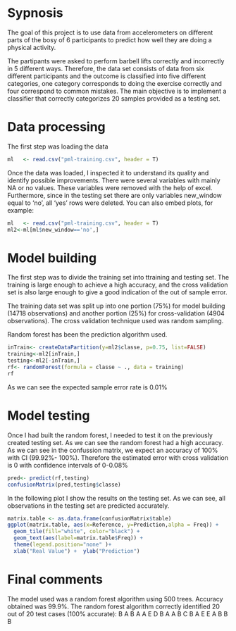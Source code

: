 
# Sypnosis #

The goal of this project is to use data from accelerometers on different parts of the bosy of 6 participants to predict how well they are doing a physical activity. 

The partipants were asked to perform barbell lifts correctly and incorrectly in 5 different ways. Therefore, the data set consists of data from six different participants and the outcome is classified into five different categories, one category corresponds to doing the exercise correctly and four correspond to common mistakes. The main objective is to implement a classifier that correctly categorizes 20 samples provided as a testing set.

# Data processing #

The first step was loading the data
```r
ml   <- read.csv("pml-training.csv", header = T)
```

Once the data was loaded, I inspected it to understand its quality and identify possible improvements. There were several variables with mainly NA or no values. These variables were removed with the help of excel. Furthermore, since in the testing set there are only variables new_window equal to 'no', all 'yes' rows were deleted.
You can also embed plots, for example:

```r
ml   <- read.csv("pml-training.csv", header = T)
ml2<-ml[ml$new_window=='no',]
```


# Model building #

The first step was to divide the training set into ttraining and testing set. The training is large enough to achieve a  high accuracy, and the cross validation set is also large enough to give a good indication of the out of sample error.

The training data set was split up into one portion (75%) for model building (14718 observations) and another portion (25%) for cross-validation (4904 observations). The cross validation technique used was random sampling.

Random forest has been the prediction algorithm used. 

```r
inTrain<- createDataPartition(y=ml2$classe, p=0.75, list=FALSE) 
training<-ml2[inTrain,] 
testing<-ml2[-inTrain,]
rf<- randomForest(formula = classe ~ ., data = training) 
rf
```


As we can see the expected sample error rate is 0.01%


# Model testing #

Once I had built the random forest, I needed to test it on the previously created testing set. As we can see the random forest had a high accuracy.
As we can see in the confussion matrix, we expect an accuracy of 100% with CI (99.92%- 100%). Therefore the estimated error with cross validation is 0 with confidence intervals of 0-0.08%

```r
pred<- predict(rf,testing)
confusionMatrix(pred,testing$classe)
```

In the following plot I show the results on the testing set. As we can see, all observations in the testing set are predicted accurately.
```r
matrix.table <- as.data.frame(confusionMatrix$table)
ggplot(matrix.table, aes(x=Reference, y=Prediction,alpha = Freq)) +
  geom_tile(fill="white", color="black") +
  geom_text(aes(label=matrix.table$Freq)) +
  theme(legend.position="none" )+
  xlab("Real Value") +  ylab("Prediction") 
```


# Final comments #

The model used was a random forest algorithm using 500 trees. Accuracy obtained was 99.9%. The random forest algorithm correctly identified 20 out of 20 test cases (100% accurate): B A B A A E D B A A B C B A E E A B B B


